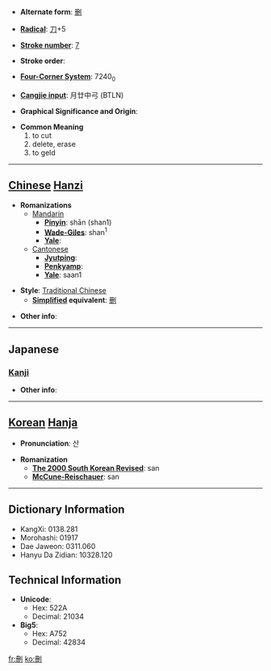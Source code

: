 * '''Alternate form''': [[删]]

* '''[[Wiktionary:Chinese radical index| Radical]]''': [[Wiktionary:Chinese radical index 刀|刀]]+5

* '''[[Wiktionary:Chinese total strokes index|Stroke number]]''': [[Wiktionary:Chinese total strokes index 7|7]]

* '''Stroke order''': 

* '''[[Wiktionary:Chinese four corner index|Four-Corner System]]''': 7240<sub>0</sub>

* '''[[Wiktionary:Chinese Cangjie index|Cangjie input]]''': 月廿中弓 (BTLN)

* '''Graphical Significance and Origin''': 

* '''Common Meaning'''
*#to cut
*# delete, erase
*# to geld


----

== [[Chinese]] [[Hanzi]] ==

* '''Romanizations'''
** [[Mandarin]]
*** '''[[Pinyin]]''': shān (shan1)
*** '''[[Wade-Giles]]''': shan<sup>1</sup>
*** '''[[Yale]]''': 
**[[Cantonese]]
***'''[[Jyutping]]''':
***'''[[Penkyamp]]''': 
***'''[[Yale]]''': saan1

* '''Style''': [[Traditional Chinese]] 
** '''[[Simplified Chinese|Simplified]] equivalent''': [[删]]

* '''Other info''': 

----

==Japanese==
===[[Kanji]]===
{{kanji|on readings=[[さん]] (san)
|kun readings=[[けずる]] (kezuru)
}}

* '''Other info''':  

----

== [[Korean]] [[Hanja]] ==

* '''Pronunciation''': 산

* '''Romanization'''
** '''[[The 2000 South Korean Revised Romanization|The 2000 South Korean Revised]]''': san
** '''[[McCune-Reischauer]]''': san

----

== Dictionary Information ==

* KangXi: 0138.281
* Morohashi: 01917
* Dae Jaweon: 0311.060
* Hanyu Da Zidian: 10328.120

== Technical Information ==

* '''Unicode''':
** Hex: 522A
** Decimal: 21034
* '''Big5''':
** Hex: A752
** Decimal: 42834

[[fr:刪]]
[[ko:刪]]